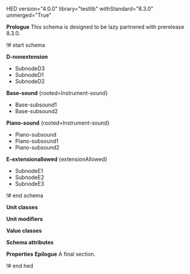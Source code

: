 HED version="4.0.0" library="testlib" withStandard="8.3.0" unmerged="True"

'''Prologue'''
This schema is designed to be lazy partnered with prerelease 8.3.0.

!# start schema

'''D-nonextension'''
* SubnodeD3
* SubnodeD1
* SubnodeD2

'''Base-sound''' <nowiki>{rooted=Instrument-sound}</nowiki>
* Base-subsound1
* Base-subsound2

'''Piano-sound''' <nowiki>{rooted=Instrument-sound}</nowiki>
* Piano-subsound
* Piano-subsound1
* Piano-subsound2

'''E-extensionallowed''' <nowiki>{extensionAllowed}</nowiki>
* SubnodeE1
* SubnodeE2
* SubnodeE3


!# end schema

'''Unit classes'''

'''Unit modifiers'''

'''Value classes'''

'''Schema attributes'''

'''Properties'''
'''Epilogue'''
A final section.

!# end hed
